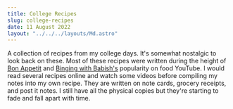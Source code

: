 ```yaml
---
title: College Recipes
slug: college-recipes
date: 11 August 2022
layout: "../../../layouts/Md.astro"
---
```



A collection of recipes from my college days.
It's somewhat nostalgic to look back on these.
Most of these recipes were written during the height of 
[Bon Appetit](https://www.youtube.com/channel/UCbpMy0Fg74eXXkvxJrtEn3w) and 
[Binging with Babish's](https://www.youtube.com/c/bingingwithbabish) popularity on food YouTube.
I would read several recipes online and watch some videos before compiling my notes into my own recipe.
They are written on note cards, grocery receipts, and post it notes.
I still have all the physical copies but they're starting to fade and fall apart with time.

<Recipes />
